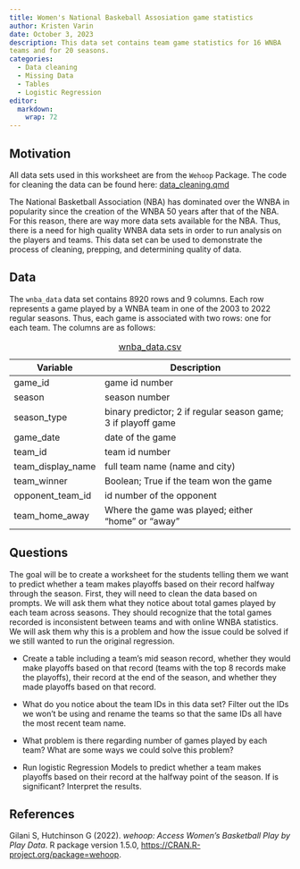 ```yaml
---
title: Women's National Baskeball Assosiation game statistics
author: Kristen Varin
date: October 3, 2023
description: This data set contains team game statistics for 16 WNBA 
teams and for 20 seasons. 
categories:
  - Data cleaning
  - Missing Data
  - Tables
  - Logistic Regression
editor: 
  markdown: 
    wrap: 72
---
```


## Motivation

All data sets used in this worksheet are from the `Wehoop` Package. 
The code for cleaning the data can be found here: [data_cleaning.qmd](../data/data_cleaning.qmd)

The National Basketball Association (NBA) has dominated over the WNBA in popularity since the creation of the WNBA 50 years after that of the NBA. For this reason, there are way more data sets available for the NBA. Thus, there is a need for high quality WNBA data sets in order to run analysis on the players and teams. This data set can be used to demonstrate the process of cleaning, prepping, and determining quality of data. 

## Data

The `wnba_data` data set contains 8920 rows and 9 columns. Each row represents a game played by a WNBA team in one of the 2003 to 2022 regular seasons. Thus, each game is associated with two rows: one for each team. The columns are as follows: 

| Variable          | Description                                                   |
|-------------------|-----------------------------------------------------|
| game_id           | game id number                                                |
| season            | season number                                                 |
| season_type       | binary predictor; 2 if regular season game; 3 if playoff game |
| game_date         | date of the game                                              |
| team_id           | team id number                                                |
| team_display_name | full team name (name and city)                                |
| team_winner       | Boolean; True if the team won the game                        |
| opponent_team_id  | id number of the opponent                                     |
| team_home_away    | Where the game was played; either "home" or "away"            |

: [wnba_data.csv](../kevari20/data/wnba_data.csv)

## Questions

The goal will be to create a worksheet for the students telling them we want to predict whether a team makes playoffs based on their record halfway through the season. First, they will need to clean the data based on prompts. We will ask them what they notice about total games played by each team across seasons. They should recognize that the total games recorded is inconsistent between teams and with online WNBA statistics. We will ask them why this is a problem and how the issue could be solved if we still wanted to run the original regression.

-   Create a table including a team's mid season record, whether they would make playoffs based on that record (teams with the top 8 records make the playoffs), their record at the end of the season, and whether they made playoffs based on that record. 

- What do you notice about the team IDs in this data set? Filter out the IDs we won't be using and rename the teams so that the same IDs all have the most recent team name. 

-   What problem is there regarding number of games played by each team? What are some ways we could solve this problem?

-   Run logistic Regression Models to predict whether a team makes playoffs based on their record at the halfway point of the season. If is significant? Interpret the results. 

## References

Gilani S, Hutchinson G (2022). *wehoop: Access Women's Basketball Play by Play Data*. R package version 1.5.0, <https://CRAN.R-project.org/package=wehoop>.
